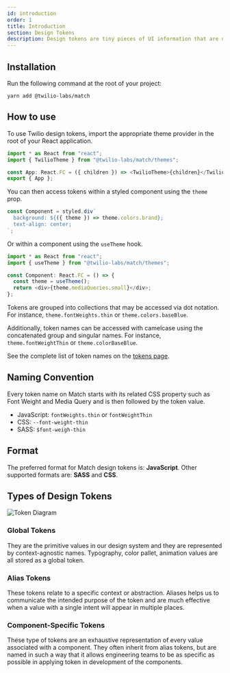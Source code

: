 ```yaml
---
id: introduction
order: 1
title: Introduction
section: Design Tokens
description: Design tokens are tiny pieces of UI information that are used to ensure brand consistency and design-engineer collaboration across all properties.
---
```


## Installation

Run the following command at the root of your project:

```
yarn add @twilio-labs/match
```

## How to use

To use Twilio design tokens, import the appropriate theme provider in the root of your React application.

```typescript
import * as React from "react";
import { TwilioTheme } from "@twilio-labs/match/themes";

const App: React.FC = ({ children }) => <TwilioTheme>{children}</TwilioTheme>;
export { App };
```

You can then access tokens within a styled component using the `theme` prop.

```typescript
const Component = styled.div`
  background: ${({ theme }) => theme.colors.brand};
  text-align: center;
`;
```

Or within a component using the `useTheme` hook.

```typescript
import * as React from "react";
import { useTheme } from "@twilio-labs/match/themes";

const Component: React.FC = () => {
  const theme = useTheme();
  return <div>{theme.mediaQueries.small}</div>;
};
```

Tokens are grouped into collections that may be accessed via dot notation. For instance, `theme.fontWeights.thin` or `theme.colors.baseBlue`.

Additionally, token names can be accessed with camelcase using the concatenated group and singular names. For instance, `theme.fontWeightThin` or `theme.colorBaseBlue`.

See the complete list of token names on the [tokens page](./tokens.mdx).

## Naming Convention

Every token name on Match starts with its related CSS property such as Font Weight and Media Query and is then followed by the token value.

- JavaScript: `fontWeights.thin` or `fontWeightThin`
- CSS: `--font-weight-thin`
- SASS: `$font-weigh-thin`

## Format

The preferred format for Match design tokens is: **JavaScript**. Other supported formats are: **SASS** and **CSS**.

## Types of Design Tokens

![Token Diagram](../../images/docs/tokens.png)

### Global Tokens

They are the primitive values in our design system and they are represented by context-agnostic names. Typography, color pallet, animation values are all stored as a global token.

### Alias Tokens

These tokens relate to a specific context or abstraction. Aliases helps us to communicate the intended purpose of the token and are much effective when a value with a single intent will appear in multiple places.

### Component-Specific Tokens

These type of tokens are an exhaustive representation of every value associated with a component. They often inherit from alias tokens, but are named in such a way that it allows engineering teams to be as specific as possible in applying token in development of the components.
